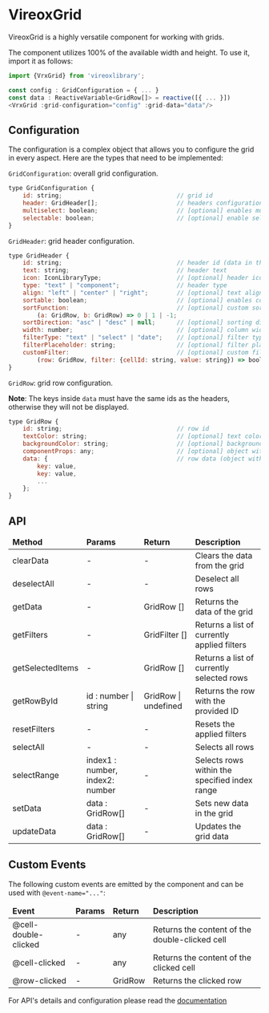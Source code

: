 
<Meta title="VrxGrid/About" />

# VireoxGrid

VireoxGrid is a highly versatile component for working with grids.

The component utilizes 100% of the available width and height. To use it, import it as follows:
```js
import {VrxGrid} from 'vireoxlibrary';

const config : GridConfiguration = { ... }
const data : ReactiveVariable<GridRow[]> = reactive([{ ... }])
<VrxGrid :grid-configuration="config" :grid-data="data"/>
```
## Configuration
The configuration is a complex object that allows you to configure the grid in every aspect.
Here are the types that need to be implemented:

```GridConfiguration```: overall grid configuration.

```js
type GridConfiguration {
    id: string;                                // grid id
    header: GridHeader[];                      // headers configuration
    multiselect: boolean;                      // [optional] enables multiselection
    selectable: boolean;                       // [optional] enable selection
}
```

```GridHeader```: grid header configuration.

```js
type GridHeader {
    id: string;                                // header id (data in the column should have the same id)
    text: string;                              // header text
    icon: IconLibraryType;                     // [optional] header icon
    type: "text" | "component";                // header type
    align: "left" | "center" | "right";        // [optional] text alignment
    sortable: boolean;                         // [optional] enables column sorting
    sortFunction:                              // [optional] custom sorting function
        (a: GridRow, b: GridRow) => 0 | 1 | -1;
    sortDirection: "asc" | "desc" | null;      // [optional] sorting direction
    width: number;                             // [optional] column width in pixels
    filterType: "text" | "select" | "date";    // [optional] filter type
    filterPlaceholder: string;                 // [optional] filter placeholder text
    customFilter:                              // [optional] custom filtering function
        (row: GridRow, filter: {cellId: string, value: string}) => boolean;
}
```

```GridRow```: grid row configuration.

**Note**: The keys inside ```data``` must have the same ids as the headers, otherwise they will not be displayed.

```js
type GridRow {
    id: string;                                // row id
    textColor: string;                         // [optional] text color
    backgroundColor: string;                   // [optional] background color
    componentProps: any;                       // [optional] object with component props
    data: {                                    // row data (object with key-value pairs)
        key: value,
        key: value,
        ...
    };
}
```

## API
<table style={{width: '100%'}}>
    <thead>
        <tr>
            <td>
                <b>Method</b>
            </td>
            <td>
                <b>Params</b>
            </td>
            <td>
                <b>Return</b>
            </td>
            <td>
                <b>Description</b>
            </td>
        </tr>
    </thead>
    <tbody>
        <tr>
            <td>clearData</td>
            <td>-</td>
            <td>-</td>
            <td>Clears the data from the grid</td>
        </tr>
        <tr>
            <td>deselectAll</td>
            <td>-</td>
            <td>-</td>
            <td>Deselect all rows</td>
        </tr>
        <tr>
            <td>getData</td>
            <td>-</td>
            <td>GridRow []</td>
            <td>Returns the data of the grid</td>
        </tr>
        <tr>
            <td>getFilters</td>
            <td>-</td>
            <td>GridFilter []</td>
            <td>Returns a list of currently applied filters</td>
        </tr>
        <tr>
            <td>getSelectedItems</td>
            <td>-</td>
            <td>GridRow []</td>
            <td>Returns a list of currently selected rows</td>
        </tr>
        <tr>
            <td>getRowById</td>
            <td>id : number | string</td>
            <td>GridRow | undefined</td>
            <td>Returns the row with the provided ID</td>
        </tr>
        <tr>
            <td>resetFilters</td>
            <td>-</td>
            <td>-</td>
            <td>Resets the applied filters</td>
        </tr>
        <tr>
            <td>selectAll</td>
            <td>-</td>
            <td>-</td>
            <td>Selects all rows</td>
        </tr>
        <tr>
            <td>selectRange</td>
            <td>index1 : number, index2: number</td>
            <td>-</td>
            <td>Selects rows within the specified index range</td>
        </tr>
        <tr>
            <td>setData</td>
            <td>data : GridRow[]</td>
            <td>-</td>
            <td>Sets new data in the grid</td>
        </tr>
        <tr>
            <td>updateData</td>
            <td>data : GridRow[]</td>
            <td>-</td>
            <td>Updates the grid data</td>
        </tr>
    </tbody>
</table>

## Custom Events
The following custom events are emitted by the component and can be used with ```@event-name="..."```:
<table style={{width: '100%'}}>
    <thead>
    <tr>
        <td>
            <b>Event</b>
        </td>
        <td>
            <b>Params</b>
        </td>
        <td>
            <b>Return</b>
        </td>
        <td>
            <b>Description</b>
        </td>
    </tr>
    </thead>
    <tbody>
    <tr>
        <td>@cell-double-clicked</td>
        <td>-</td>
        <td>any</td>
        <td>Returns the content of the double-clicked cell</td>
    </tr>
    <tr>
        <td>@cell-clicked</td>
        <td>-</td>
        <td>any</td>
        <td>Returns the content of the clicked cell</td>
    </tr>
    <tr>
        <td>@row-clicked</td>
        <td>-</td>
        <td>GridRow</td>
        <td>Returns the clicked row</td>
    </tr>
    </tbody>
</table>

For API's details and configuration please read the [documentation](./?path=/docs/vrxgrid--docs)
